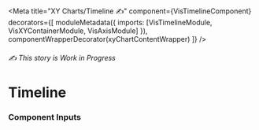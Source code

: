 


<Meta
  title="XY Charts/Timeline ✍️"
  component={VisTimelineComponent}
  decorators={[
    moduleMetadata({ imports: [VisTimelineModule, VisXYContainerModule, VisAxisModule] }),
    componentWrapperDecorator(xyChartContentWrapper)
  ]}
/>

<style>{``}</style>

###### ✍️ This story is Work in Progress

# Timeline

### Component Inputs
<ArgsTable of={VisTimelineComponent} />

